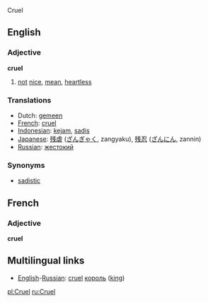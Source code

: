 Cruel
==English==

=== Adjective ===
'''cruel'''

# [[not]] [[nice]], [[mean]], [[heartless]]

=== Translations ===
*Dutch: [[gemeen]]
*[[French]]: [[cruel]]
*[[Indonesian]]: [[kejam]], [[sadis]]
*[[Japanese]]: [[残虐]] ([[ざんぎゃく]], zangyaku), [[残忍]] ([[ざんにん]], zannin)
*[[Russian]]: [[жестокий]]

=== Synonyms ===
*[[sadistic]]

==French==

=== Adjective ===
'''cruel'''

==Multilingual links==
*[[English]]-[[Russian]]: [[cruel]] [[король]] ([[king]])

[[pl:Cruel]]
[[ru:Cruel]]